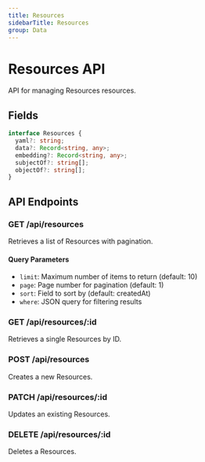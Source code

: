 ```yaml
---
title: Resources
sidebarTitle: Resources
group: Data
---
```



# Resources API

API for managing Resources resources.




## Fields

```typescript
interface Resources {
  yaml?: string;
  data?: Record<string, any>;
  embedding?: Record<string, any>;
  subjectOf?: string[];
  objectOf?: string[];
}
```




## API Endpoints

### GET /api/resources
Retrieves a list of Resources with pagination.

#### Query Parameters
- `limit`: Maximum number of items to return (default: 10)
- `page`: Page number for pagination (default: 1)
- `sort`: Field to sort by (default: createdAt)
- `where`: JSON query for filtering results

### GET /api/resources/:id
Retrieves a single Resources by ID.

### POST /api/resources
Creates a new Resources.

### PATCH /api/resources/:id
Updates an existing Resources.

### DELETE /api/resources/:id
Deletes a Resources.

